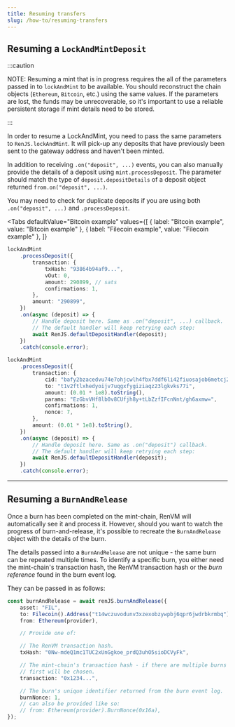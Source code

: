 ```yaml
---
title: Resuming transfers
slug: /how-to/resuming-transfers
---
```



<DocTag type={DocType.HowTo} marginBottom={0} />

## Resuming a `LockAndMintDeposit`

:::caution

NOTE: Resuming a mint that is in progress requires the all of the parameters passed in to `lockAndMint` to be available. You should reconstruct the chain objects (`Ethereum`, `Bitcoin`, etc.) using the same values.
If the parameters are lost, the funds may be unrecoverable, so it's important to use a reliable persistent storage if mint details need to be stored.

:::

In order to resume a LockAndMint, you need to pass the same parameters to `RenJS.lockAndMint`. It will pick-up any deposits that have previously been sent to the gateway address and haven't been minted.

In addition to receiving `.on("deposit", ...)` events, you can also manually provide the details of a deposit using `mint.processDeposit`. The parameter should match the type of `deposit.depositDetails` of a deposit object returned `from.on("deposit", ...)`.

You may need to check for duplicate deposits if you are using both `.on("deposit", ...)` and `.processDeposit`.

<Tabs
  defaultValue="Bitcoin example"
  values={[
    { label: "Bitcoin example", value: "Bitcoin example" },
    { label: "Filecoin example", value: "Filecoin example" },
  ]}
>
  <TabItem value="Bitcoin example">

```ts
lockAndMint
    .processDeposit({
        transaction: {
            txHash: "93864b94af9...",
            vOut: 0,
            amount: 290899, // sats
            confirmations: 1,
        },
        amount: "290899",
    })
    .on(async (deposit) => {
        // Handle deposit here. Same as .on("deposit", ...) callback.
        // The default handler will keep retrying each step:
        await RenJS.defaultDepositHandler(deposit);
    })
    .catch(console.error);
```

  </TabItem>
  <TabItem value="Filecoin example">

```ts
lockAndMint
    .processDeposit({
        transaction: {
            cid: "bafy2bzacedvu74e7ohjcwlh4fbx7ddf6li42fiuosajob6metcj2qwkgkgof2",
            to: "t1v2ftlxhedyoijv7uqgxfygiziaqz23lgkvks77i",
            amount: (0.01 * 1e8).toString(),
            params: "EzGbvVHf8lb0v8CUfjh8y+tLbZzfIFcnNnt/gh6axmw=",
            confirmations: 1,
            nonce: 7,
        },
        amount: (0.01 * 1e8).toString(),
    })
    .on(async (deposit) => {
        // Handle deposit here. Same as .on("deposit") callback.
        // The default handler will keep retrying each step:
        await RenJS.defaultDepositHandler(deposit);
    })
    .catch(console.error);
```

  </TabItem>
</Tabs>

<hr />

## Resuming a `BurnAndRelease`

Once a burn has been completed on the mint-chain, RenVM will automatically see it and process it. However, should you want to watch the progress of burn-and-release, it's possible to recreate the `BurnAndRelease` object with the details of the burn.

The details passed into a `BurnAndRelease` are not unique - the same burn can be repeated multiple times. To identify a specific burn, you either need the mint-chain's transaction hash, the RenVM transaction hash or the _burn reference_ found in the burn event log.

They can be passed in as follows:

```ts
const burnAndRelease = await renJS.burnAndRelease({
    asset: "FIL",
    to: Filecoin().Address("t14wczuvodunv3xzexobzywpbj6qpr6jwdrbkrmbq"),
    from: Ethereum(provider),

    // Provide one of:

    // The RenVM transaction hash.
    txHash: "0Nw-mdeQ1mc1TUC2xUnGgkoe_prdQ3uhO5sioDCVyFk",

    // The mint-chain's transaction hash - if there are multiple burns the
    // first will be chosen.
    transaction: "0x1234...",

    // The burn's unique identifier returned from the burn event log.
    burnNonce: 1,
    // can also be provided like so:
    // from: Ethereum(provider).BurnNonce(0x16a),
});
```

